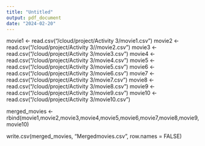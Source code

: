 ```yaml
---
title: "Untitled"
output: pdf_document
date: "2024-02-20"
---
```


movie1 <- read.csv("/cloud/project/Activity 3/movie1.csv")
movie2 <- read.csv("/cloud/project/Activity 3//movie2.csv")
movie3 <- read.csv("/cloud/project/Activity 3/movie3.csv")
movie4 <- read.csv("/cloud/project/Activity 3/movie4.csv")
movie5 <- read.csv("/cloud/project/Activity 3/movie5.csv")
movie6 <- read.csv("/cloud/project/Activity 3/movie6.csv")
movie7 <- read.csv("/cloud/project/Activity 3/movie7.csv")
movie8 <- read.csv("/cloud/project/Activity 3/movie8.csv")
movie9 <- read.csv("/cloud/project/Activity 3/movie9.csv")
movie10 <- read.csv("/cloud/project/Activity 3/movie10.csv")

merged_movies <- rbind(movie1,movie2,movie3,movie4,movie5,movie6,movie7,movie8,movie9,movie10)


write.csv(merged_movies, "Mergedmovies.csv", row.names = FALSE)

